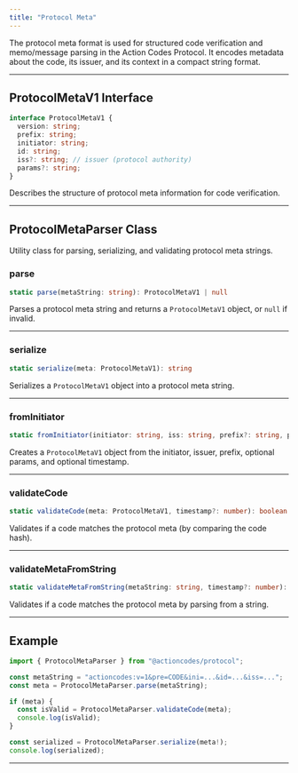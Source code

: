 ```yaml
---
title: "Protocol Meta"
---
```


The protocol meta format is used for structured code verification and memo/message parsing in the Action Codes Protocol. It encodes metadata about the code, its issuer, and its context in a compact string format.

---
## ProtocolMetaV1 Interface

```ts
interface ProtocolMetaV1 {
  version: string;
  prefix: string;
  initiator: string;
  id: string;
  iss?: string; // issuer (protocol authority)
  params?: string;
}
```
Describes the structure of protocol meta information for code verification.

---

## ProtocolMetaParser Class

Utility class for parsing, serializing, and validating protocol meta strings.

### parse
```ts
static parse(metaString: string): ProtocolMetaV1 | null
```
Parses a protocol meta string and returns a `ProtocolMetaV1` object, or `null` if invalid.

---

### serialize
```ts
static serialize(meta: ProtocolMetaV1): string
```
Serializes a `ProtocolMetaV1` object into a protocol meta string.

---

### fromInitiator
```ts
static fromInitiator(initiator: string, iss: string, prefix?: string, params?: string, timestamp?: number): ProtocolMetaV1
```
Creates a `ProtocolMetaV1` object from the initiator, issuer, prefix, optional params, and optional timestamp.

---

### validateCode
```ts
static validateCode(meta: ProtocolMetaV1, timestamp?: number): boolean
```
Validates if a code matches the protocol meta (by comparing the code hash).

---

### validateMetaFromString
```ts
static validateMetaFromString(metaString: string, timestamp?: number): boolean
```
Validates if a code matches the protocol meta by parsing from a string.

---

## Example

```ts
import { ProtocolMetaParser } from "@actioncodes/protocol";

const metaString = "actioncodes:v=1&pre=CODE&ini=...&id=...&iss=...";
const meta = ProtocolMetaParser.parse(metaString);

if (meta) {
  const isValid = ProtocolMetaParser.validateCode(meta);
  console.log(isValid);
}

const serialized = ProtocolMetaParser.serialize(meta!);
console.log(serialized);
```

---
